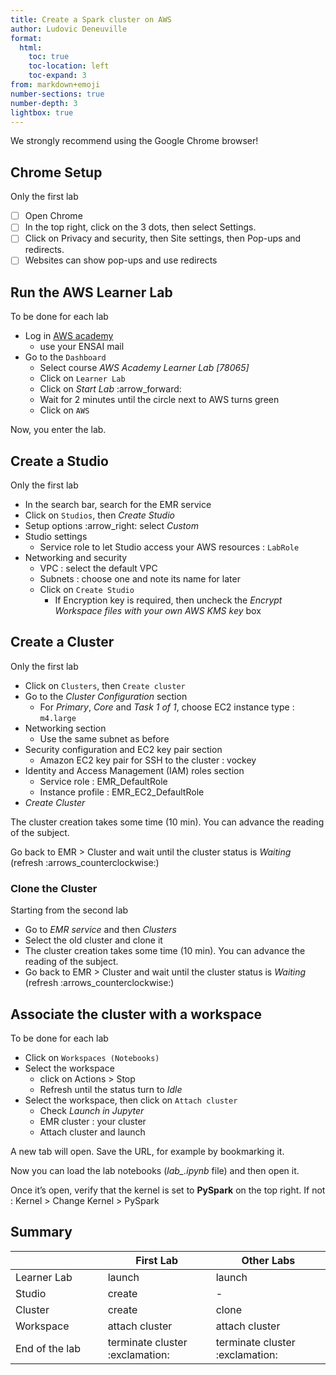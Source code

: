 ```yaml
---
title: Create a Spark cluster on AWS
author: Ludovic Deneuville
format:
  html:
    toc: true
    toc-location: left
    toc-expand: 3
from: markdown+emoji
number-sections: true
number-depth: 3
lightbox: true
---
```


::: {.callout-important}
We strongly recommend using the Google Chrome browser!
:::

## Chrome Setup

::: {.callout-caution}
Only the first lab
:::

- [ ] Open Chrome
- [ ] In the top right, click on the 3 dots, then select Settings.
- [ ] Click on Privacy and security, then Site settings, then Pop-ups and redirects.
- [ ] Websites can show pop-ups and use redirects

## Run the AWS Learner Lab

::: {.callout-caution}
To be done for each lab
:::

- Log in [AWS academy](https://awsacademy.instructure.com/login/canvas)
  - use your ENSAI mail
- Go to the `Dashboard`
	- Select course *AWS Academy Learner Lab [78065]*
	- Click on `Learner Lab`
  - Click on *Start Lab* :arrow_forward:
  - Wait for 2 minutes until the circle next to AWS turns green
  - Click on `AWS`

Now, you enter the lab.


## Create a Studio

::: {.callout-caution}
Only the first lab
:::

- In the search bar, search for the EMR service
- Click on `Studios`, then *Create Studio*
- Setup options :arrow_right: select *Custom*
- Studio settings
  - Service role to let Studio access your AWS resources : `LabRole`
- Networking and security
  - VPC : select the default VPC
  - Subnets : choose one and note its name for later
  - Click on `Create Studio`
    - If Encryption key is required, then uncheck the *Encrypt Workspace files with your own AWS KMS key* box


## Create a Cluster

::: {.callout-caution}
Only the first lab
:::

- Click on `Clusters`, then `Create cluster`
- Go to the *Cluster Configuration* section
  - For *Primary*, *Core* and *Task 1 of 1*, choose EC2 instance type : `m4.large`
- Networking section
  - Use the same subnet as before
- Security configuration and EC2 key pair section
  - Amazon EC2 key pair for SSH to the cluster : vockey
- Identity and Access Management (IAM) roles section
  - Service role : EMR_DefaultRole
  - Instance profile : EMR_EC2_DefaultRole
- *Create Cluster*

The cluster creation takes some time (10 min). You can advance the reading of the subject.

Go back to EMR > Cluster and wait until the cluster status is *Waiting* (refresh :arrows_counterclockwise:)

### Clone the Cluster

::: {.callout-caution}
Starting from the second lab
:::

- Go to *EMR service* and then *Clusters*
- Select the old cluster and clone it
- The cluster creation takes some time (10 min). You can advance the reading of the subject.
- Go back to EMR > Cluster and wait until the cluster status is *Waiting* (refresh :arrows_counterclockwise:)


## Associate the cluster with a workspace

::: {.callout-caution}
To be done for each lab
:::

- Click on `Workspaces (Notebooks)`
- Select the workspace
  - click on Actions > Stop
  - Refresh until the status turn to *Idle*
- Select the workspace, then click on `Attach cluster`
  - Check *Launch in Jupyter*
  - EMR cluster : your cluster
  - Attach cluster and launch

A new tab will open. Save the URL, for example by bookmarking it.

Now you can load the lab notebooks (*lab_.ipynb* file) and then open it.

Once it's open, verify that the kernel is set to **PySpark** on the top right. If not : Kernel > Change Kernel > PySpark


## Summary {.unnumbered}

|                | First Lab         | Other Labs         |
|----------------|-------------------|--------------------|
| Learner Lab    | launch            | launch             |
| Studio         | create            | -                  |
| Cluster        | create            | clone              |
| Workspace      | attach cluster    | attach cluster     |
| End of the lab | terminate cluster :exclamation: | terminate cluster :exclamation: | 
